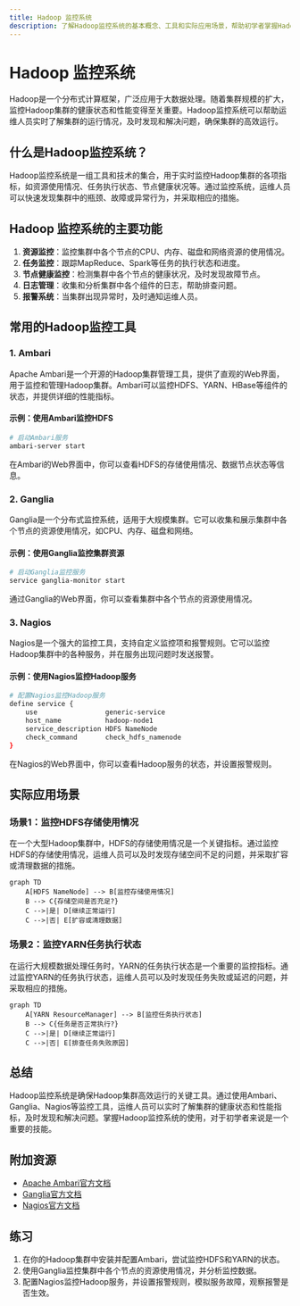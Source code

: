```yaml
---
title: Hadoop 监控系统
description: 了解Hadoop监控系统的基本概念、工具和实际应用场景，帮助初学者掌握Hadoop集群的运维管理。
---
```


# Hadoop 监控系统

Hadoop是一个分布式计算框架，广泛应用于大数据处理。随着集群规模的扩大，监控Hadoop集群的健康状态和性能变得至关重要。Hadoop监控系统可以帮助运维人员实时了解集群的运行情况，及时发现和解决问题，确保集群的高效运行。

## 什么是Hadoop监控系统？

Hadoop监控系统是一组工具和技术的集合，用于实时监控Hadoop集群的各项指标，如资源使用情况、任务执行状态、节点健康状况等。通过监控系统，运维人员可以快速发现集群中的瓶颈、故障或异常行为，并采取相应的措施。

## Hadoop 监控系统的主要功能

1. **资源监控**：监控集群中各个节点的CPU、内存、磁盘和网络资源的使用情况。
2. **任务监控**：跟踪MapReduce、Spark等任务的执行状态和进度。
3. **节点健康监控**：检测集群中各个节点的健康状况，及时发现故障节点。
4. **日志管理**：收集和分析集群中各个组件的日志，帮助排查问题。
5. **报警系统**：当集群出现异常时，及时通知运维人员。

## 常用的Hadoop监控工具

### 1. Ambari

Apache Ambari是一个开源的Hadoop集群管理工具，提供了直观的Web界面，用于监控和管理Hadoop集群。Ambari可以监控HDFS、YARN、HBase等组件的状态，并提供详细的性能指标。

#### 示例：使用Ambari监控HDFS

```bash
# 启动Ambari服务
ambari-server start
```

在Ambari的Web界面中，你可以查看HDFS的存储使用情况、数据节点状态等信息。

### 2. Ganglia

Ganglia是一个分布式监控系统，适用于大规模集群。它可以收集和展示集群中各个节点的资源使用情况，如CPU、内存、磁盘和网络。

#### 示例：使用Ganglia监控集群资源

```bash
# 启动Ganglia监控服务
service ganglia-monitor start
```

通过Ganglia的Web界面，你可以查看集群中各个节点的资源使用情况。

### 3. Nagios

Nagios是一个强大的监控工具，支持自定义监控项和报警规则。它可以监控Hadoop集群中的各种服务，并在服务出现问题时发送报警。

#### 示例：使用Nagios监控Hadoop服务

```bash
# 配置Nagios监控Hadoop服务
define service {
    use                 generic-service
    host_name           hadoop-node1
    service_description HDFS NameNode
    check_command       check_hdfs_namenode
}
```

在Nagios的Web界面中，你可以查看Hadoop服务的状态，并设置报警规则。

## 实际应用场景

### 场景1：监控HDFS存储使用情况

在一个大型Hadoop集群中，HDFS的存储使用情况是一个关键指标。通过监控HDFS的存储使用情况，运维人员可以及时发现存储空间不足的问题，并采取扩容或清理数据的措施。

```mermaid
graph TD
    A[HDFS NameNode] --> B[监控存储使用情况]
    B --> C{存储空间是否充足?}
    C -->|是| D[继续正常运行]
    C -->|否| E[扩容或清理数据]
```

### 场景2：监控YARN任务执行状态

在运行大规模数据处理任务时，YARN的任务执行状态是一个重要的监控指标。通过监控YARN的任务执行状态，运维人员可以及时发现任务失败或延迟的问题，并采取相应的措施。

```mermaid
graph TD
    A[YARN ResourceManager] --> B[监控任务执行状态]
    B --> C{任务是否正常执行?}
    C -->|是| D[继续正常运行]
    C -->|否| E[排查任务失败原因]
```

## 总结

Hadoop监控系统是确保Hadoop集群高效运行的关键工具。通过使用Ambari、Ganglia、Nagios等监控工具，运维人员可以实时了解集群的健康状态和性能指标，及时发现和解决问题。掌握Hadoop监控系统的使用，对于初学者来说是一个重要的技能。

## 附加资源

- [Apache Ambari官方文档](https://ambari.apache.org/)
- [Ganglia官方文档](http://ganglia.sourceforge.net/)
- [Nagios官方文档](https://www.nagios.org/)

## 练习

1. 在你的Hadoop集群中安装并配置Ambari，尝试监控HDFS和YARN的状态。
2. 使用Ganglia监控集群中各个节点的资源使用情况，并分析监控数据。
3. 配置Nagios监控Hadoop服务，并设置报警规则，模拟服务故障，观察报警是否生效。
